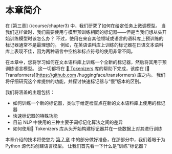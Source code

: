 # 本章简介

<CourseFloatingBanner
    chapter={6}
    classNames="absolute z-10 right-0 top-0"
/>

在 [第三章] (/course/chapter3) 中，我们研究了如何在给定任务上微调模型。 当我们这样做时，我们需要使用与模型预训练相同的标记器——但是当我们想从头开始训练模型时该怎么办？ 不过，使用在来自其他领域或语言的语料库上预训练的标记器通常不是最理想的。 例如，在英语语料库上训练的标记器在日语文本语料库上表现不佳，因为两种语言中空格和标点符号的使用非常不同。

在本章中，您将学习如何在文本语料库上训练一个全新的标记器，然后将其用于预训练语言模型。 这一切都将在 [🤗 Tokenizers](https://github.com/huggingface/tokenizers) 库的帮助下完成，该库在 [🤗 Transformers](https://github.com /huggingface/transformers) 库之内。 我们将仔细研究这个库提供的功能，并探讨快速标记器与“慢”版本的区别。

我们将涵盖的主题包括：

* 如何训练一个新的标记器，类似于给定检查点在新的文本语料库上使用的标记器
* 快速标记器的特殊功能
* 目前 NLP 中使用的三种主要子词标记化算法之间的差异
* 如何使用🤗 Tokenizers 库从头开始构建标记器并在一些数据上对其进行训练

本章介绍的技术将使您为 [第 7 章](/course/chapter7/6) 中的部分做好准备，在那部分中，我们着眼于为 Python 源代码创建语言模型。 让我们首先看一下什么是“训练”标记器？